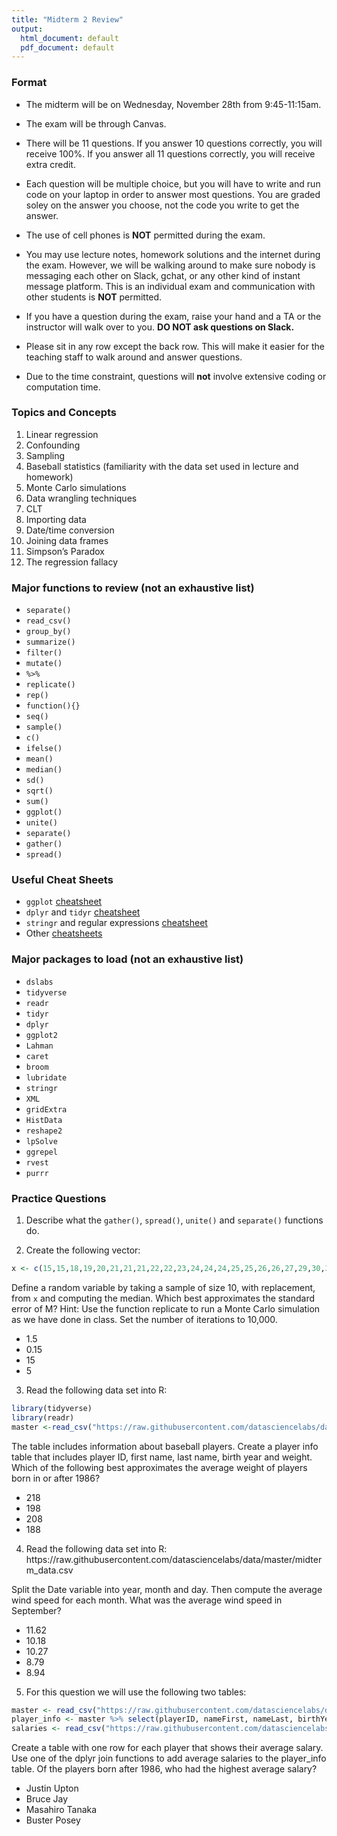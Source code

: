 ```yaml
---
title: "Midterm 2 Review"
output:
  html_document: default
  pdf_document: default
---
```

### Format
* The midterm will be on Wednesday, November 28th from 9:45-11:15am.


* The exam will be through Canvas.


* There will be 11 questions. If you answer 10 questions correctly, you will receive 100%. If you answer all 11 questions correctly, you will receive extra credit. 


* Each question will be multiple choice, but you will have to write and run code on your laptop in order to answer most questions. You are graded soley on the answer you choose, not the code you write to get the answer.


* The use of cell phones is **NOT** permitted during the exam.


* You may use lecture notes, homework solutions and the internet during the exam. However, we will be walking around to make sure nobody is messaging each other on Slack, gchat, or any other kind of instant message platform. This is an individual exam and communication with other students is **NOT** permitted.


* If you have a question during the exam, raise your hand and a TA or the instructor will walk over to you. **DO NOT ask questions on Slack.**


* Please sit in any row except the back row. This will make it easier for the teaching staff to walk around and answer questions.


* Due to the time constraint, questions will **not** involve extensive coding or computation time.

### Topics and Concepts

1. Linear regression
2. Confounding
3. Sampling
4. Baseball statistics (familiarity with the data set used in lecture and homework)
5. Monte Carlo simulations
6. Data wrangling techniques
7. CLT
8. Importing data
9. Date/time conversion
10. Joining data frames
11. Simpson's Paradox
12. The regression fallacy

### Major functions to review (not an exhaustive list)

* `separate()`
* `read_csv()`
* `group_by()`
* `summarize()`
* `filter()`
* `mutate()`
* `%>%`
* `replicate()`
* `rep()`
* `function(){}`
* `seq()`
* `sample()`
* `c()`
* `ifelse()`
* `mean()`
* `median()`
* `sd()`
* `sqrt()`
* `sum()`
* `ggplot()`
* `unite()`
* `separate()`
* `gather()`
* `spread()`


### Useful Cheat Sheets
* `ggplot` [cheatsheet](https://www.rstudio.com/wp-content/uploads/2015/03/ggplot2-cheatsheet.pdf)
* `dplyr` and `tidyr` [cheatsheet](https://www.rstudio.com/wp-content/uploads/2015/02/data-wrangling-cheatsheet.pdf)
* `stringr` and regular expressions [cheatsheet](https://www.rstudio.com/wp-content/uploads/2016/09/RegExCheatsheet.pdf)
* Other [cheatsheets](https://www.rstudio.com/resources/cheatsheets/)

### Major packages to load (not an exhaustive list)

* `dslabs`
* `tidyverse`
* `readr`
* `tidyr`
* `dplyr`
* `ggplot2`
* `Lahman`
* `caret`
* `broom`
* `lubridate`
* `stringr`
* `XML`
* `gridExtra`
* `HistData`
* `reshape2`
* `lpSolve`
* `ggrepel`
* `rvest`
* `purrr`

### Practice Questions

1. Describe what the `gather()`, `spread()`, `unite()` and `separate()` functions do.


2. Create the following vector:
```r
x <- c(15,15,18,19,20,21,21,21,22,22,23,24,24,24,25,25,26,26,27,29,30,31)
```
Define a random variable by taking a sample of size 10, with replacement, from `x` and computing the median. Which best approximates the standard error of M? Hint: Use the function replicate to run a Monte Carlo simulation as we have done in class. Set the number of iterations to 10,000.

* 1.5
* 0.15
* 15
* 5


3. Read the following data set into R:
```r
library(tidyverse)
library(readr)
master <-read_csv("https://raw.githubusercontent.com/datasciencelabs/data/master/Master.csv")
```

The table includes information about baseball players. Create a player info table that includes
player ID, first name, last name, birth year and weight. Which of the following best approximates the average weight of players born in or after 1986?

* 218
* 198
* 208
* 188


4. Read the following data set into R: https://raw.githubusercontent.com/datasciencelabs/data/master/midterm_data.csv

Split the Date variable into year, month and day. Then compute the average wind speed for each month. What was the average wind speed in September?

* 11.62
* 10.18
* 10.27
* 8.79
* 8.94


5. For this question we will use the following two tables:
```r
master <- read_csv("https://raw.githubusercontent.com/datasciencelabs/data/master/Master.csv")
player_info <- master %>% select(playerID, nameFirst, nameLast, birthYear, height)
salaries <- read_csv("https://raw.githubusercontent.com/datasciencelabs/data/master/Salaries.csv")
```

Create a table with one row for each player that shows their average salary. Use one of the dplyr join functions to add average salaries to the player_info table.
Of the players born after 1986, who had the highest average salary?

* Justin Upton
* Bruce Jay
* Masahiro Tanaka
* Buster Posey
